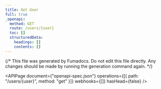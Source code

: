 ---
title: Get User
full: true
_openapi:
  method: GET
  route: /users/{user}
  toc: []
  structuredData:
    headings: []
    contents: []
---

{/* This file was generated by Fumadocs. Do not edit this file directly. Any changes should be made by running the generation command again. */}

<APIPage document={"openapi-spec.json"} operations={[{ path: "/users/{user}", method: "get" }]} webhooks={[]} hasHead={false} />
